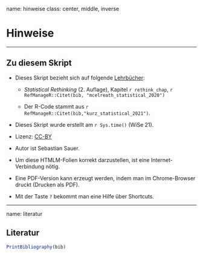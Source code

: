 
name: hinweise
class: center, middle, inverse


# Hinweise 

---

## Zu diesem Skript

- Dieses Skript bezieht sich auf folgende [Lehrbücher](#literatur): 
  - *Statistical Rethinking* (2. Auflage), Kapitel `r rethink_chap`, `r RefManageR::Citet(bib, "mcelreath_statistical_2020")`

  - Der R-Code stammt aus `r RefManageR::Citet(bib,"kurz_statistical_2021")`.


- Dieses Skript wurde erstellt am `r Sys.time()` (WiSe 21).

- Lizenz: [CC-BY](https://creativecommons.org/licenses/by/4.0/)

- Autor ist Sebastian Sauer.

- Um diese HTMLM-Folien korrekt darzustellen, ist eine Internet-Verbindung nötig.

- Eine PDF-Version kann erzeugt werden, indem man im Chrome-Browser druckt (Drucken als PDF).

- Mit der Taste `?` bekommt man eine Hilfe über Shortcuts.


---

name: literatur

## Literatur


```r
PrintBibliography(bib)
```

